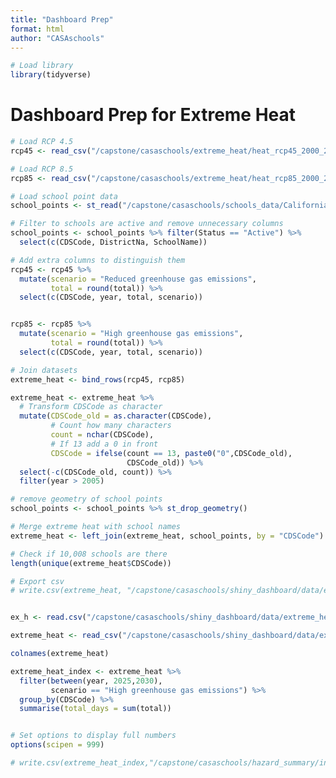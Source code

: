 ```yaml
---
title: "Dashboard Prep"
format: html
author: "CASAschools"
---
```


```r
# Load library
library(tidyverse)
```

# Dashboard Prep for Extreme Heat

```r
# Load RCP 4.5
rcp45 <- read_csv("/capstone/casaschools/extreme_heat/heat_rcp45_2000_20064.csv")

# Load RCP 8.5
rcp85 <- read_csv("/capstone/casaschools/extreme_heat/heat_rcp85_2000_20064.csv")

# Load school point data
school_points <- st_read("/capstone/casaschools/schools_data/California_Schools_2022-23/California_Schools_2022-23.shp")

# Filter to schools are active and remove unnecessary columns
school_points <- school_points %>% filter(Status == "Active") %>% 
  select(c(CDSCode, DistrictNa, SchoolName))
```

```r
# Add extra columns to distinguish them
rcp45 <- rcp45 %>% 
  mutate(scenario = "Reduced greenhouse gas emissions",
         total = round(total)) %>% 
  select(c(CDSCode, year, total, scenario))


rcp85 <- rcp85 %>% 
  mutate(scenario = "High greenhouse gas emissions",
         total = round(total)) %>% 
  select(c(CDSCode, year, total, scenario))

# Join datasets
extreme_heat <- bind_rows(rcp45, rcp85)

extreme_heat <- extreme_heat %>% 
  # Transform CDSCode as character
  mutate(CDSCode_old = as.character(CDSCode),
         # Count how many characters
         count = nchar(CDSCode),
         # If 13 add a 0 in front
         CDSCode = ifelse(count == 13, paste0("0",CDSCode_old),
                          CDSCode_old)) %>% 
  select(-c(CDSCode_old, count)) %>% 
  filter(year > 2005)

```

```r
# remove geometry of school points
school_points <- school_points %>% st_drop_geometry()

# Merge extreme heat with school names
extreme_heat <- left_join(extreme_heat, school_points, by = "CDSCode") 

# Check if 10,008 schools are there
length(unique(extreme_heat$CDSCode))

# Export csv
# write.csv(extreme_heat, "/capstone/casaschools/shiny_dashboard/data/extreme_heat/extreme_heat.csv")


ex_h <- read.csv("/capstone/casaschools/shiny_dashboard/data/extreme_heat/extreme_heat.csv")
```

```r
extreme_heat <- read_csv("/capstone/casaschools/shiny_dashboard/data/extreme_heat/extreme_heat.csv")

colnames(extreme_heat)

extreme_heat_index <- extreme_heat %>% 
  filter(between(year, 2025,2030),
         scenario == "High greenhouse gas emissions") %>% 
  group_by(CDSCode) %>% 
  summarise(total_days = sum(total))


# Set options to display full numbers
options(scipen = 999)

# write.csv(extreme_heat_index,"/capstone/casaschools/hazard_summary/individual_tables/schools_extreme_heat.csv")

```
